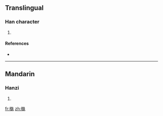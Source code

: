 ==Translingual==

===Han character===
{{Han char|rn=75|rad=木|as=11|sn=15|four=4591<sub>7</sub>|canj=木土土戈 (DGGI)}}

# {{defn|Han|sort=木11}}

====References====
* {{Han ref|kx=0548.050|dkj=15384|dj=0935.240|hdz=21272.090|uh=69F8|ud=27128|bh=E5CE|bd=58830}}

----

==Mandarin==

===Hanzi===
{{cmn-hanzi|pin=[[niè]] ([[nie4]]), [[zāo]] ([[zao1]])|wg=nieh<sup>4</sup>, tsao<sup>1</sup>}}

# {{defn|Mandarin}}

[[fr:槸]]
[[zh:槸]]